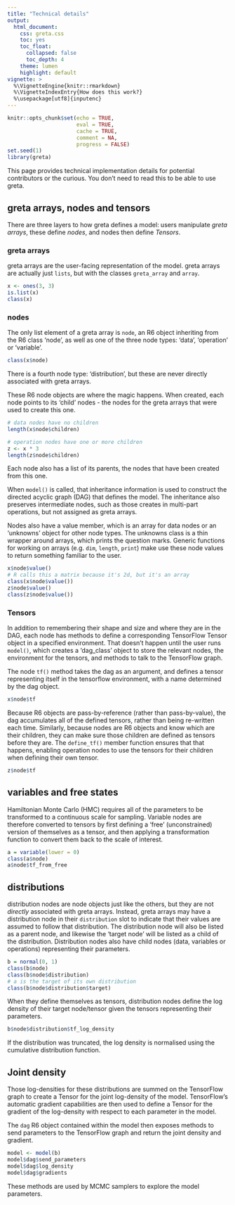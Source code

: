 ```yaml
---
title: "Technical details"
output:
  html_document:
    css: greta.css
    toc: yes
    toc_float:
      collapsed: false
      toc_depth: 4
    theme: lumen
    highlight: default
vignette: >
  %\VignetteEngine{knitr::rmarkdown}
  %\VignetteIndexEntry{How does this work?}
  %\usepackage[utf8]{inputenc}
---
```


```r
knitr::opts_chunk$set(echo = TRUE,
                      eval = TRUE,
                      cache = TRUE,
                      comment = NA,
                      progress = FALSE)
set.seed(1)
library(greta)
```

This page provides technical implementation details for potential contributors or the curious. You don't need to read this to be able to use greta.

## greta arrays, nodes and tensors

There are three layers to how greta defines a model: users manipulate *greta arrays*, these define *nodes*, and nodes then define *Tensors*.

### greta arrays

greta arrays are the user-facing representation of the model. greta arrays are actually just `lists`, but with the classes `greta_array` and `array`.

```r
x <- ones(3, 3)
is.list(x)
class(x)
```

### nodes

The only list element of a greta array is `node`, an R6 object inheriting from the R6 class 'node', as well as one of the three node types: 'data', 'operation' or 'variable'.

```r
class(x$node)
```

There is a fourth node type: 'distribution', but these are never directly associated with greta arrays.

These R6 node objects are where the magic happens.
When created, each node points to its 'child' nodes - the nodes for the greta arrays that were used to create this one.

```r
# data nodes have no children
length(x$node$children)

# operation nodes have one or more children
z <- x * 3
length(z$node$children)
```

Each node also has a list of its parents, the nodes that have been created from this one.

When `model()` is called, that inheritance information is used to construct the directed acyclic graph (DAG) that defines the model. The inheritance also preserves intermediate nodes, such as those creates in multi-part operations, but not assigned as greta arrays.

Nodes also have a value member, which is an array for data nodes or an 'unknowns' object for other node types. The unknowns class is a thin wrapper around arrays, which prints the question marks. Generic functions for working on arrays (e.g. `dim`, `length`, `print`) make use these node values to return something familiar to the user.
```r
x$node$value()
# R calls this a matrix because it's 2d, but it's an array
class(x$node$value())
z$node$value()
class(z$node$value())
```

### Tensors

In addition to remembering their shape and size and where they are in the DAG, each node has methods to define a corresponding TensorFlow Tensor object in a specified environment. That doesn't happen until the user runs `model()`, which creates a 'dag_class' object to store the relevant nodes, the environment for the tensors, and methods to talk to the TensorFlow graph.

The node `tf()` method takes the dag as an argument, and defines a tensor representing itself in the tensorflow environment, with a name determined by the dag object.

```r
x$node$tf
```

Because R6 objects are pass-by-reference (rather than pass-by-value), the dag accumulates all of the defined tensors, rather than being re-written each time. Similarly, because nodes are R6 objects and know which are their children, they can make sure those children are defined as tensors before they are. The `define_tf()` member function ensures that that happens, enabling operation nodes to use the tensors for their children when defining their own tensor.

```r
z$node$tf
```

## variables and free states

Hamiltonian Monte Carlo (HMC) requires all of the parameters to be transformed to a continuous scale for sampling. Variable nodes are therefore converted to tensors by first defining a 'free' (unconstrained) version of themselves as a tensor, and then applying a transformation function to convert them back to the scale of interest.

```r
a = variable(lower = 0)
class(a$node)
a$node$tf_from_free
```

## distributions

distribution nodes are node objects just like the others, but they are not *directly* associated with greta arrays. Instead, greta arrays may have a distribution node in their `distribution` slot to indicate that their values are assumed to follow that distribution. The distribution node will also be listed as a parent node, and likewise the 'target node' will be listed as a child of the distribution. Distribution nodes also have child nodes (data, variables or operations) representing their parameters.

```r
b = normal(0, 1)
class(b$node)
class(b$node$distribution)
# a is the target of its own distribution
class(b$node$distribution$target)
```

When they define themselves as tensors, distribution nodes define the log density of their target node/tensor given the tensors representing their parameters.

```r
b$node$distribution$tf_log_density
```

If the distribution was truncated, the log density is normalised using the cumulative distribution function.

## Joint density

Those log-densities for these distributions are summed on the TensorFlow graph to create a Tensor for the joint log-density of the model.
TensorFlow's automatic gradient capabilities are then used to define a Tensor for the gradient of the log-density with respect to each parameter in the model.

The `dag` R6 object contained within the model then exposes methods to send parameters to the TensorFlow graph and return the joint density and gradient.

```r
model <- model(b)
model$dag$send_parameters
model$dag$log_density
model$dag$gradients
```

These methods are used by MCMC samplers to explore the model parameters.
